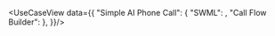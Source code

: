 
<UseCaseView data={{
  "Simple AI Phone Call": {
    "SWML": <AiSwml/>,
    "Call Flow Builder": <AiCallFlow/>
  },
}}/>